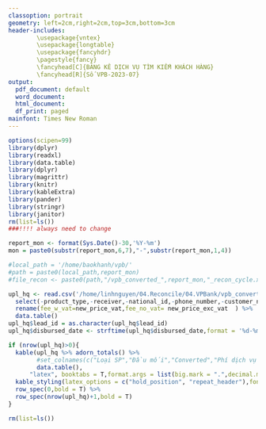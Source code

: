 ```yaml
---
classoption: portrait
geometry: left=2cm,right=2cm,top=3cm,bottom=3cm
header-includes:
        \usepackage{vntex}
        \usepackage{longtable}
        \usepackage{fancyhdr}
        \pagestyle{fancy}
        \fancyhead[C]{BẢNG KÊ DỊCH VỤ TÌM KIẾM KHÁCH HÀNG}
        \fancyhead[R]{Số VPB-2023-07}
output:
  pdf_document: default 
  word_document: 
  html_document:
  df_print: paged
mainfont: Times New Roman
---
```

```r
options(scipen=99)
library(dplyr)
library(readxl)
library(data.table)
library(dplyr)
library(magrittr)
library(knitr)
library(kableExtra)
library(pander)
library(stringr)
library(janitor)
rm(list=ls())
###!!!! always need to change

report_mon <- format(Sys.Date()-30,'%Y-%m')
mon = paste0(substr(report_mon,6,7),"-",substr(report_mon,1,4))

#local_path = '/home/baokhanh/vpb/'
#path = paste0(local_path,report_mon)
#file_recon <- paste0(path,"/vpb_converted_",report_mon,"_recon_cycle.xlsx")

upl_hq <- read.csv('/home/linhnguyen/04.Reconcile/04.VPBank/vpb_converted_cycle_report_upl.csv') %>% 
  select(-product_type,-receiver,-national_id,-phone_number,-customer_name) %>% 
  rename(fee_w_vat=new_price_vat,fee_no_vat= new_price_exc_vat  ) %>% 
  data.table()
upl_hq$lead_id = as.character(upl_hq$lead_id)
upl_hq$disbursed_date <- strftime(upl_hq$disbursed_date,format = '%d-%m-%Y')
```
\begin{flushleft}\fontsize{13pt}{14pt}\selectfont
  \rmfamily\textbf{CHI TIẾT GIẢI NGÂN UPL HQ}
\end{flushleft}
```r
if (nrow(upl_hq)>0){
  kable(upl_hq %>% adorn_totals() %>% 
        #set_colnames(c("Loại SP","Đầu mối","Converted","Phí dịch vụ chưa VAT","Phí dịch vụ có VAT")) %>% 
        data.table(), 
      "latex", booktabs = T,format.args = list(big.mark = ".",decimal.mark=","),align='l',longtable = TRUE,row.names = TRUE) %>% 
  kable_styling(latex_options = c("hold_position", "repeat_header"),font_size = 5, full_width =F,row_label_position = "c") %>% 
  row_spec(0,bold = T) %>% 
  row_spec(nrow(upl_hq)+1,bold = T)
}
```

```r
rm(list=ls())
```